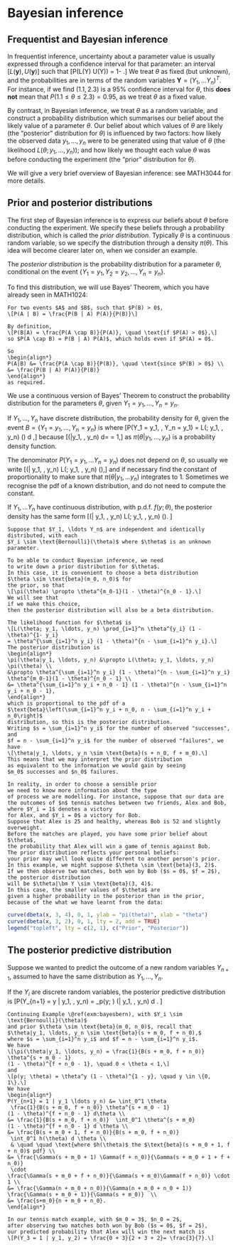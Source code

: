 # Bayesian inference {#bayesian}

## Frequentist and Bayesian inference

In frequentist inference, uncertainty about a parameter value is usually
expressed through a confidence interval for that parameter: 
an interval $[L(\bm y), U(\bm y)]$ such that
\[P(L(\bm Y) \leq \theta \leq U(\bm Y)) = 1- \alpha.\]
We treat $\theta$ as fixed (but unknown), and the probabilities
are in terms of the random variables $\bm Y = (Y_1, \ldots Y_n)^T$.
For instance, if we find $(1.1, 2.3)$ is a $95 \%$ confidence interval
for $\theta$, this **does not** mean that $P(1.1 \leq \theta \leq 2.3) = 0.95$,
as we treat $\theta$ as a fixed value.

By contrast, in Bayesian inference, we treat $\theta$ as a 
random variable, and construct a probability
distribution which summarises our belief about the likely
value of a parameter $\theta$.
Our belief about which values of $\theta$ are likely (the "posterior" distribution
for $\theta$)
is influenced by two factors: how likely the observed data $y_1, \ldots, y_n$ 
were to be generated using
that value of $\theta$ (the likelihood
$L(\theta; y_1, \ldots, y_n)$); and how likely we thought each value $\theta$ was 
before conducting the experiment (the "prior" distribution for $\theta$).

We will give a very brief overview of Bayesian inference:
see MATH3044 for more details.

## Prior and posterior distributions

The first step of Bayesian inference is to
express our beliefs about $\theta$ before conducting the experiment. 
We specify these beliefs through a probability distribution,
which is called
the *prior distribution*.  Typically $\theta$ is a continuous random variable,
so we specify the distribution through a density $\pi(\theta)$.
This idea will become clearer later on, when we consider an example.

The *posterior
distribution* is the probability distribution for a parameter $\theta$,
conditional on the event $\{Y_1 = y_1, Y_2 = y_2, \ldots, Y_n = y_n\}.$

To find
this distribution, we will use Bayes' Theorem, which you have
already seen in MATH1024:

```theorem
For two events $A$ and $B$, such that $P(B) > 0$,
\[P(A | B) = \frac{P(B | A) P(A)}{P(B)}\]
```

```proof
By definition, 
\[P(B|A) = \frac{P(A \cap B)}{P(A)}, \quad \text{if $P(A) > 0$},\]
so $P(A \cap B) = P(B | A) P(A)$, which holds even if $P(A) = 0$.

So
\begin{align*}
P(A|B) &= \frac{P(A \cap B)}{P(B)}, \quad \text{since $P(B) > 0$} \\
&= \frac{P(B | A) P(A)}{P(B)}
\end{align*}
as required.
```

We use a continuous version of Bayes' Theorem to construct
the probability distribution for the parameters $\theta$,
given $Y_1 = y_1, \ldots, Y_n = y_n$.

If $Y_1, \ldots, Y_n$ have discrete distribution, the probability
density for $\theta$, given the event $B = \{Y_1 = y_1, \ldots, Y_n = y_n\}$
is
\begin{align*}
\pi(\theta| y_1, \ldots, y_n) &= \frac{P(Y_1 = y_1, \ldots, Y_n = y_n| \theta) \pi(\theta)}{P(Y_1 = y_1, \ldots, Y_n = y_n)} \\
&= \frac{L(\theta; y_1, \ldots, y_n) \pi(\theta)}{P(Y_1 = y_1, \ldots, Y_n = y_n)}
\end{align*}
where
\[P(Y_1 = y_1, \ldots, Y_n = y_1) = \int L(\theta; y_1, \ldots, y_n) \pi(\theta) d \theta,\]
because
\[\int \pi(\theta|y_1, \ldots, y_n) d\theta =
  \frac{\int L(\theta; y_1, \ldots, y_n) \pi(\theta) d\theta}{P(Y_1 = y_1, \ldots, Y_n = y_1)}
   = 1,\]
  as $\pi(\theta|y_1, \ldots, y_n)$ is a probability density function.

The denominator $P(Y_1 = y_1, \ldots Y_n = y_n)$ does not depend on $\theta$, so usually
we write
\[\pi(\theta| y_1, \ldots, y_n) \propto L(\theta; y_1, \ldots, y_n) \pi(\theta),\]
and if necessary find the constant of proportionality to make sure that
$\pi(\theta|y_1, \ldots y_n)$ integrates to $1$.
Sometimes we recognise the pdf of a known distribution, and do not need
to compute the constant.

If $Y_1, \ldots Y_n$ have continuous distribution,
with p.d.f. $f(y; \theta)$, the posterior density has the same form
\[\pi(\theta | y_1, \ldots, y_n) \propto L(\theta; y_1, \ldots, y_n) \pi(\theta). \]


```example
Suppose that $Y_1, \ldots Y_n$ are independent and identically
distributed, with each
$Y_i \sim \text{Bernoulli}(\theta)$ where $\theta$ is an unknown parameter.

To be able to conduct Bayesian inference, we need
to write down a prior distribution for $\theta$. 
In this case, it is convenient to choose a beta distribution 
$\theta \sim \text{beta}(m_0, n_0)$ for
the prior, so that
\[\pi(\theta) \propto \theta^{m_0-1}(1 - \theta)^{n_0 - 1}.\]
We will see that
if we make this choice,
then the posterior distribution will also be a beta distribution.

The likelihood function for $\theta$ is
\[L(\theta; y_1, \ldots, y_n) \prod_{i=1}^n \theta^{y_i} (1 - \theta)^{1- y_i}
= \theta^{\sum_{i=1}^n y_i} (1 - \theta)^{n - \sum_{i=1}^n y_i}.\]
The posterior distribution is
\begin{align*}
\pi(\theta|y_1, \ldots, y_n) &\propto L(\theta; y_1, \ldots, y_n) \pi(\theta) \\
&\propto \theta^{\sum_{i=1}^n y_i} (1 - \theta)^{n - \sum_{i=1}^n y_i}
\theta^{m_0-1}(1 - \theta)^{n_0 - 1} \\
&= \theta^{\sum_{i=1}^n y_i + n_0 - 1} (1 - \theta)^{n - \sum_{i=1}^n y_i + n_0 - 1},
\end{align*}
which is proportional to the pdf of a 
$\text{beta}\left(\sum_{i=1}^n y_i + n_0, n - \sum_{i=1}^n y_i + n_0\right)$
distribution, so this is the posterior distribution.
Writing $s = \sum_{i=1}^n y_i$ for the number of observed "successes", and
$f = n - \sum_{i=1}^n y_i$ for the number of observed "failures", we have
\[\theta|y_1, \ldots, y_n \sim \text{beta}(s + n_0, f + m_0).\]
This means that we may interpret the prior distribution
as equivalent to the information we would gain by seeing
$m_0$ successes and $n_0$ failures.

In reality, in order to choose a sensible prior
we need to know more information about the type
of process we are modelling. For instance, suppose that our data are
the outcomes of $n$ tennis matches between two friends, Alex and Bob,
where $Y_i = 1$ denotes a victory
for Alex, and $Y_i = 0$ a victory for Bob.
Suppose that Alex is 25 and healthy, whereas Bob is 52 and slightly overweight.
Before the matches are played, you have some prior belief about $\theta$,
the probability that Alex will win a game of tennis against Bob.
The prior distribution reflects your personal beliefs:
your prior may well look quite different to another person's prior.
In this example, we might suppose $\theta \sim \text{beta}(3, 2)$.
If we then observe two matches, both won by Bob ($s = 0$, $f = 2$), 
the posterior distribution
will be $\theta|\bm Y \sim \text{beta}(3, 4)$.
In this case, the smaller values of $\theta$ are
given a higher probability in the posterior than in the prior, 
because of the what we have learnt from the data:
```

```r
curve(dbeta(x, 3, 4), 0, 1, ylab = "pi(theta)", xlab = "theta")
curve(dbeta(x, 3, 2), 0, 1, lty = 2, add = TRUE)
legend("topleft", lty = c(2, 1), c("Prior", "Posterior")) 
```


## The posterior predictive distribution

Suppose we wanted to predict the outcome of a new random variables $Y_{n+1}$,
assumed to have the same distribution as $Y_1, \ldots, Y_n$.

If the $Y_i$ are discrete random variables, the posterior predictive distribution
is
\[P(Y_{n+1} = y | y_1, \ldots, y_n) = \int_\theta p(y; \theta) \pi(\theta | y_1, \ldots, y_n) d \theta. \]

```example
Continuing Example \@ref(exm:bayesbern), with $Y_i \sim \text{Bernoulli}(\theta)$
and prior $\theta \sim \text{beta}(m_0, n_0)$, recall that
$\theta|y_1, \ldots, y_n \sim \text{beta}(s + m_0, f + n_0),$ 
where $s = \sum_{i=1}^n y_i$ and $f = n - \sum_{i=1}^n y_i$.
We have
\[\pi(\theta|y_1, \ldots, y_n) = \frac{1}{B(s + m_0, f + n_0)} \theta^{s + m_0 - 1}
(1 - \theta)^{f + n_0 - 1}, \quad 0 < \theta < 1,\]
and
\[p(y; \theta) = \theta^y (1 - \theta)^{1 - y}, \quad y \in \{0, 1\}.\]
We have
\begin{align*}
P(Y_{n+1} = 1 | y_1 \ldots y_n) &= \int_0^1 \theta
 \frac{1}{B(s + m_0, f + n_0)} \theta^{s + m_0 - 1}
(1 - \theta)^{f + n_0 - 1} d\theta \\
&= \frac{1}{B(s + m_0, f + n_0)}  \int_0^1 \theta^{s + m_0}
(1 - \theta)^{f + n_0 - 1} d \theta \\
&= \frac{B(s + m_0 + 1, f + n_0)}{B(s + m_0, f + n_0)} 
 \int_0^1 h(\theta) d \theta \\
 & \quad \quad \text{where $h(\theta)$ the $\text{beta}(s + m_0 + 1, f + n_0)$ pdf} \\
&= \frac{\Gamma(s + m_0 + 1) \Gamma(f + n_0)}{\Gamma(s + m_0 + 1 + f + n_0)}
 \cdot
\frac{\Gamma(s + m_0 + f + n_0)}{\Gamma(s + m_0)\Gamma(f + n_0)} \cdot 1 \\
&= \frac{\Gamma(n + m_0 + n_0)}{\Gamma(n + m_0 + n_0 + 1)} 
\frac{\Gamma(s + m_0 + 1)}{\Gamma(s + m_0)}  \\
&= \frac{s+m_0}{n + m_0 + n_0}.
\end{align*}

In our tennis match example, with $m_0 = 3$, $n_0 = 2$, 
after observing two matches both won by Bob ($s = 0$, $f = 2$),
our predicted probability that Alex will win the next match is
\[P(Y_3 = 1 | y_1, y_2) = \frac{0 + 3}{2 + 3 + 2}= \frac{3}{7}.\]
```

 






